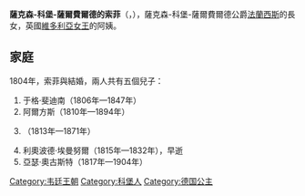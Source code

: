 {{Expand language|1=en|time=2021-01-06T08:38:01+00:00}}
{{Unreferenced|time=2021-01-06T08:38:01+00:00}}
{{Infobox noble
| name        = 薩克森-科堡-薩爾費爾德的索菲
| image       = Princess Sophia of Saxe-Coburg-Saalfeld (1778-1835), later Countess von Mensdorff-Pouilly.jpg
| birth_date  = {{birth date|1778|8|16|df=y}}
| birth_place = [[科堡|科堡]]
| death_date  = {{death date and age|1835|7|9|1778|8|19|df=y}}
| death_place = {{link-cs|圖希米茲|Tušimice}}
| noble family= [[韋廷王朝|韋廷王朝]]
| father      = [[法蘭西斯_(薩克森-科堡-薩爾費爾德)|薩克森-科堡-薩爾費爾德公爵法蘭西斯]]
| mother      = [[羅伊斯-埃伯斯多夫的奧古斯塔|羅伊斯-埃伯斯多夫的奧古斯塔]]
}}
'''薩克森-科堡-薩爾費爾德的索菲'''（{{lang-de|Sophie von Sachsen-Coburg-Saalfeld}}，{{bd|1778年|8月16日|1835年|7月9日}}），薩克森-科堡-薩爾費爾德公爵[[法蘭西斯_(薩克森-科堡-薩爾費爾德)|法蘭西斯]]的長女，英國[[维多利亚_(英国女王)|維多利亞女王]]的阿姨。

== 家庭 ==
1804年，索菲與{{le|埃曼努爾·馮·門斯多夫-普伊|Emmanuel von Mensdorff-Pouilly}}結婚，兩人共有五個兒子：
# 于格·斐迪南（1806年—1847年）
# 阿爾方斯（1810年—1894年）
# {{le|亞歷山大·馮·門斯多夫-普伊|Alexander von Mensdorff-Pouilly, Prince von Dietrichstein zu Nikolsburg|亞歷山大}}（1813年—1871年）
# 利奧波德·埃曼努爾（1815年—1832年），早逝
# 亞瑟·奧古斯特（1817年—1904年）

{{normdaten}}
{{DEFAULTSORT:Sophie}}
[[Category:韦廷王朝|Category:韦廷王朝]]
[[Category:科堡人|Category:科堡人]]
[[Category:德国公主|Category:德国公主]]